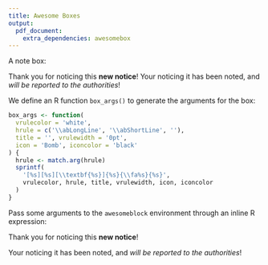 ```yaml
---
title: Awesome Boxes
output:
  pdf_document:
    extra_dependencies: awesomebox
---
```


A note box:

::: {.warningblock data-latex=""}
Thank you for noticing this **new notice**! Your noticing it has
been noted, and _will be reported to the authorities_!
:::

We define an R function `box_args()` to generate the arguments
for the box:

```r
box_args <- function(
  vrulecolor = 'white',
  hrule = c('\\abLongLine', '\\abShortLine', ''),
  title = '', vrulewidth = '0pt',
  icon = 'Bomb', iconcolor = 'black'
) {
  hrule <- match.arg(hrule)
  sprintf(
    '[%s][%s][\\textbf{%s}]{%s}{\\fa%s}{%s}',
    vrulecolor, hrule, title, vrulewidth, icon, iconcolor
  )
}
```

Pass some arguments to the `awesomeblock` environment through
an inline R expression:

::: {.awesomeblock data-latex="`r box_args(title = 'NOTICE!')`"}
Thank you for noticing this **new notice**!

Your noticing it has been noted, and _will be reported to
the authorities_!
:::

